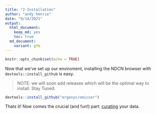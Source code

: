 ```yaml
---
title: "2-Installation"
author: "andy henrie"
date: "9/14/2021"
output:
  html_document: 
    keep_md: yes
    toc: true
  md_document:
    variant: gfm
---
```


```r
knitr::opts_chunk$set(echo = TRUE)
```

Now that we've set up our enviroment, installing the NDCN browser with `devtools::install_github` is easy.  

> NOTE: we will soon add releases which will be the optimal way to install. Stay Tuned.

```r
devtools::install_github("ergonyc/omicser")

```

Thats it!  Now comes the crucial (and fun!) part: [curating](03_data_curation.md) your data.

